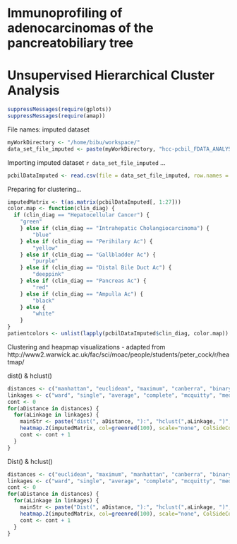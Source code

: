 Immunoprofiling of adenocarcinomas of the pancreatobiliary tree
===============================================================
Unsupervised Hierarchical Cluster Analysis
===============================================================

```r
suppressMessages(require(gplots))
suppressMessages(require(amap))
```

File names: imputed dataset
```r
myWorkDirectory <- "/home/bibu/workspace/"
data_set_file_imputed <- paste(myWorkDirectory, "hcc-pcbil_FDATA_ANALYSIS/r/output/imputedPcbilD.csv", sep="")
```

Importing imputed dataset `r data_set_file_imputed` ...
```r
pcbilDataImputed <- read.csv(file = data_set_file_imputed, row.names = 29, colClasses= c(rep("numeric",27), "factor", "character"), na.strings = "?",quote="\"" )
```

Preparing for clustering...
```r
imputedMatrix <- t(as.matrix(pcbilDataImputed[, 1:27]))
color.map <- function(clin_diag) { 
  if (clin_diag == "Hepatocellular Cancer") {
  	"green"
	} else if (clin_diag == "Intrahepatic Cholangiocarcinoma") {
		"blue"
	} else if (clin_diag == "Perihilary Ac") {
		"yellow"
	} else if (clin_diag == "Gallbladder Ac") {
		"purple"
	} else if (clin_diag == "Distal Bile Duct Ac") {
		"deeppink"
	} else if (clin_diag == "Pancreas Ac") {
		"red"
	} else if (clin_diag == "Ampulla Ac") {
		"black"
	} else {
		"white"
	} 
}
patientcolors <- unlist(lapply(pcbilDataImputed$clin_diag, color.map))
```

Clustering and heapmap visualizations - adapted from http://www2.warwick.ac.uk/fac/sci/moac/people/students/peter_cock/r/heatmap/

dist() & hclust()
```r
distances <- c("manhattan", "euclidean", "maximum", "canberra", "binary", "minkowski")
linkages <- c("ward", "single", "average", "complete", "mcquitty", "median", "centroid")
cont <- 0
for(aDistance in distances) {
  for(aLinkage in linkages) {
    mainStr <- paste("dist(", aDistance, "):", "hclust(",aLinkage, ")", sep="")
    heatmap.2(imputedMatrix, col=greenred(100), scale="none", ColSideColors=patientcolors,key= cont == 0, symkey=FALSE, density.info="none", trace="none", cexRow=1.0, cexCol= 0.4, distfun=function(x) dist(x,method=aDistance), main= mainStr, hclustfun = function(x) hclust(x, method = aLinkage) )
    cont <- cont + 1
  }
}
```

Dist() & hclust()
```r
distances <- c("euclidean", "maximum", "manhattan", "canberra", "binary", "pearson", "abspearson", "correlation", "abscorrelation", "spearman", "kendall")
linkages <- c("ward", "single", "average", "complete", "mcquitty", "median", "centroid")
cont <- 0
for(aDistance in distances) {
  for(aLinkage in linkages) {
    mainStr <- paste("Dist(", aDistance, "):", "hclust(",aLinkage, ")", sep="")
    heatmap.2(imputedMatrix, col=greenred(100), scale="none", ColSideColors=patientcolors,key= cont == 0, symkey=FALSE, density.info="none", trace="none", cexRow=1.0, cexCol= 0.4, distfun=function(x) Dist(x,method=aDistance), main= mainStr, hclustfun = function(x) hclust(x, method = aLinkage) )
    cont <- cont + 1
  }
}
```